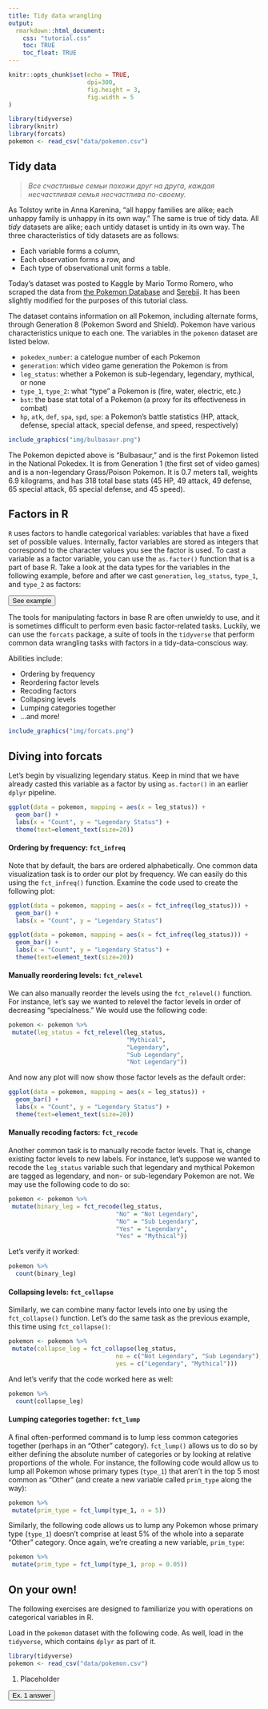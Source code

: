 ---
title: Tidy data wrangling
output:
  rmarkdown::html_document:
    css: "tutorial.css"
    toc: TRUE
    toc_float: TRUE
---

```{r setup, include=FALSE}
knitr::opts_chunk$set(echo = TRUE,
                      dpi=300,
                      fig.height = 3,
                      fig.width = 5
)
```

```{r packages-data, echo=FALSE, message=FALSE, warning=FALSE}
library(tidyverse)
library(knitr)
library(forcats)
pokemon <- read_csv("data/pokemon.csv")
```

## Tidy data

>*Все счастливые семьи похожи друг на друга, каждая несчастливая семья несчастлива по-своему.*

As Tolstoy write in Anna Karenina, "all happy families are alike; each unhappy 
family is unhappy in its own way." The same is true of tidy data. All *tidy* 
datasets are alike; each untidy dataset is untidy in its own way. The three
characteristics of tidy datasets are as follows:

- Each variable forms a column,
- Each observation forms a row, and
- Each type of observational unit forms a table.

Today's dataset was posted to Kaggle by Mario Tormo Romero, who scraped the data 
from [the Pokemon Database](https://pokemondb.net) and 
[Serebii](https://www.serebii.net). It has been slightly modified for the 
purposes of this tutorial class. 

The dataset contains information on all Pokemon, including alternate forms,
through Generation 8 (Pokemon Sword and Shield). Pokemon have various
characteristics unique to each one. The variables in the `pokemon` dataset are
listed below.

- `pokedex_number`: a catelogue number of each Pokemon
- `generation`: which video game generation the Pokemon is from
- `leg_status`: whether a Pokemon is sub-legendary, legendary, mythical, or none
- `type_1`, `type_2`: what "type" a Pokemon is (fire, water, electric, etc.)
- `bst`: the base stat total of a Pokemon (a proxy for its effectiveness in 
combat)
- `hp`, `atk`, `def`, `spa`, `spd`, `spe`: a Pokemon's battle statistics (HP,
attack, defense, special attack, special defense, and speed, respectively)

```{r, out.width = "30%", echo = F, fig.align = "center"}
include_graphics("img/bulbasaur.png")
```

The Pokemon depicted above is "Bulbasaur," and is the first Pokemon listed in 
the National Pokedex. It is from Generation 1 (the first set of video games)
and is a non-legendary Grass/Poison Pokemon. It is 0.7 meters tall, weights 6.9
kilograms, and has 318 total base stats (45 HP, 49 attack, 49 defense, 65 
special attack, 65 special defense, and 45 speed).

## Factors in R

`R` uses factors to handle categorical variables: variables that have a fixed 
set of possible values. Internally, factor variables are stored as integers that 
correspond to the character values you see the factor is used. To cast a 
variable as a factor variable, you can use the `as.factor()` function that is a
part of base R. Take a look at the data types for the variables in the following
example, before and after we cast `generation`, `leg_status`, `type_1`, and
`type_2` as factors:

<div id="factors1" style="display:none">
```{r}
pokemon %>% 
  select(name, generation, type_1) %>% 
  slice(1:3)

pokemon <- pokemon %>% 
  mutate(generation = as.factor(generation),
         leg_status = as.factor(leg_status),
         type_1 = as.factor(type_1),
         type_2 = as.factor(type_2))

pokemon %>% 
  select(name, generation, type_1) %>% 
  slice(1:3)
```
</div>

<button title="See example" type="button"
onclick="if(document.getElementById('factors1') .style.display=='none')
              {document.getElementById('factors1') .style.display=''}
            else{document.getElementById('factors1') .style.display='none'}">
  See example
</button>

The tools for manipulating factors in base R are often unwieldy to use,
and it is sometimes difficult to perform even basic factor-related tasks. 
Luckily, we can use the `forcats` package, a suite of tools in the `tidyverse` 
that perform common data wrangling tasks with factors in a tidy-data-conscious
way.

Abilities include:

- Ordering by frequency
- Reordering factor levels 
- Recoding factors 
- Collapsing levels
- Lumping categories together 
- ...and more! 

```{r, out.width = "30%", echo = F, fig.align = "center"}
include_graphics("img/forcats.png")
```

## Diving into forcats

Let's begin by visualizing legendary status. Keep in mind that we have already
casted this variable as a factor by using `as.factor()` in an earlier `dplyr`
pipeline.

```{r, echo = F, fig.height = 5.4, fig.width = 9}
ggplot(data = pokemon, mapping = aes(x = leg_status)) +
  geom_bar() + 
  labs(x = "Count", y = "Legendary Status") +
  theme(text=element_text(size=20))
```

#### Ordering by frequency: `fct_infreq`

Note that by default, the bars are ordered alphabetically. One common data
visualization task is to order our plot by frequency. We can easily do this
using the `fct_infreq()` function. Examine the code used to create the 
following plot:

```{r, eval = F}
ggplot(data = pokemon, mapping = aes(x = fct_infreq(leg_status))) +
  geom_bar() + 
  labs(x = "Count", y = "Legendary Status")
```
```{r, echo = F, fig.height = 5.4, fig.width = 9}
ggplot(data = pokemon, mapping = aes(x = fct_infreq(leg_status))) +
  geom_bar() + 
  labs(x = "Count", y = "Legendary Status") +
  theme(text=element_text(size=20))
```

#### Manually reordering levels: `fct_relevel`

We can also manually reorder the levels using the `fct_relevel()` function. For
instance, let's say we wanted to relevel the factor levels in order of 
decreasing "specialness." We would use the following code:

```{r}
pokemon <- pokemon %>%
 mutate(leg_status = fct_relevel(leg_status, 
                                 "Mythical", 
                                 "Legendary",
                                 "Sub Legendary",
                                 "Not Legendary"))
```

And now any plot will now show those factor levels as the default order:

```{r, echo = F, fig.height = 5.4, fig.width = 9}
ggplot(data = pokemon, mapping = aes(x = leg_status)) +
  geom_bar() +
  labs(x = "Count", y = "Legendary Status") +
  theme(text=element_text(size=20))
```

#### Manually recoding factors: `fct_recode`

Another common task is to manually recode factor levels. That is, change 
existing factor levels to new labels. For instance, let's suppose we wanted to
recode the `leg_status` variable such that legendary and mythical Pokemon are
tagged as legendary, and non- or sub-legendary Pokemon are not. We may use
the following code to do so:

```{r}
pokemon <- pokemon %>% 
 mutate(binary_leg = fct_recode(leg_status,
                              "No" = "Not Legendary",
                              "No" = "Sub Legendary",
                              "Yes" = "Legendary",
                              "Yes" = "Mythical")) 
```

Let's verify it worked:

```{r, echo = FALSE}
pokemon %>% 
  count(binary_leg)
```

#### Collapsing levels: `fct_collapse`

Similarly, we can combine many factor levels into one by using the
`fct_collapse()` function. Let's do the same task as the previous example, this
time using `fct_collapse()`:

```{r}
pokemon <- pokemon %>% 
 mutate(collapse_leg = fct_collapse(leg_status,
                              no = c("Not Legendary", "Sub Legendary"),
                              yes = c("Legendary", "Mythical")))
```

And let's verify that the code worked here as well:

```{r, echo = F}
pokemon %>% 
  count(collapse_leg)
```

#### Lumping categories together: `fct_lump`

A final often-performed command is to lump less common categories together
(perhaps in an "Other" category). `fct_lump()` allows us to do so by either 
defining the absolute number of categories or by looking at relative proportions 
of the whole. For instance, the following code would allow us to lump all 
Pokemon whose primary types (`type_1`) that aren't in the top 5 most common as 
"Other" (and create a new variable called `prim_type` along the way):

```{r, eval = F}
pokemon %>% 
 mutate(prim_type = fct_lump(type_1, n = 5)) 
```

Similarly, the following code allows us to lump any Pokemon whose primary type
(`type_1`) doesn't comprise at least 5% of the whole into a separate "Other"
category. Once again, we're creating a new variable, `prim_type`:

```{r, eval = F}
pokemon %>% 
 mutate(prim_type = fct_lump(type_1, prop = 0.05))
```

## On your own!

The following exercises are designed to familiarize you with operations on
categorical variables in R.

Load in the `pokemon` dataset with the following code. As well, load in the
`tidyverse`, which contains `dplyr` as part of it.

```{r eval = F}
library(tidyverse)
pokemon <- read_csv("data/pokemon.csv")
```

1. Placeholder

<div id="ex1" style="display:none">
```{r, eval = F}
pokemon %>%
  count(leg_status)
```
</div>

<button title="See example" type="button"
onclick="if(document.getElementById('ex1') .style.display=='none')
              {document.getElementById('ex1') .style.display=''}
            else{document.getElementById('ex1') .style.display='none'}">
 Ex. 1 answer
</button>